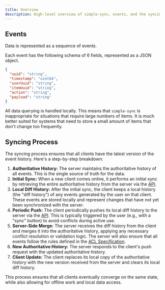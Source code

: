 ```yaml
---
title: Overview
description: High-level overview of simple-sync, events, and the syncing process
---
```


## Events

Data is represented as a sequence of events.

Each event has the following schema of 6 fields, represented as a JSON object.

```json
{
  "uuid": "string",
  "timestamp": "uint64",
  "userUuid": "string",
  "itemUuid": "string",
  "action": "string",
  "payload": "string"
}
```

All data querying is handled locally. This means that `simple-sync` is inappropriate for situations that require large numbers of items. It is much better suited for systems that need to store a small amount of items that don't change too frequently.

## Syncing Process

The syncing process ensures that all clients have the latest version of the event history. Here's a step-by-step breakdown:

1.  **Authoritative History:** The server maintains the authoritative history of all events. This is the single source of truth for the data.
2.  **Initial Sync:** When a new client comes online, it performs an initial sync by retrieving the entire authoritative history from the server via the [API](/api/v1).
3.  **Local Diff History:** After the initial sync, the client keeps a local history (the "diff history") of any events generated by the user on that client. These events are stored locally and represent changes that have not yet been synchronized with the server.
4.  **Periodic Push:** The client periodically pushes its local diff history to the server via the [API](/api/v1). This is typically triggered by the user (e.g., with a "sync" button) to avoid conflicts during active use.
5.  **Server-Side Merge:** The server receives the diff history from the client and merges it into the authoritative history, applying any necessary conflict resolution or validation logic. The server will also ensure that all events follow the rules defined in the [ACL Specification](/acl).
6.  **New Authoritative History:** The server responds to the client's push request with the updated authoritative history.
7.  **Client Update:** The client replaces its local copy of the authoritative history with the new version received from the server and clears its local diff history.

This process ensures that all clients eventually converge on the same state, while also allowing for offline work and local data access.